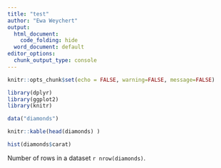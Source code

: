 ---
title: "test"
author: "Ewa Weychert"
output:
  html_document:
    code_folding: hide
  word_document: default
editor_options: 
  chunk_output_type: console
---

```{r setup, include=FALSE}
knitr::opts_chunk$set(echo = FALSE, warning=FALSE, message=FALSE)
```



```{r library, warning=FALSE, message=FALSE}
library(dplyr)
library(ggplot2)
library(knitr)
```

```{r data,warning=FALSE, message=FALSE}
data("diamonds")

knitr::kable(head(diamonds) )

```

```{r chart, fig.align='right', cache =TRUE}

hist(diamonds$carat)

```

Number of rows in a dataset `r nrow(diamonds)`. 


